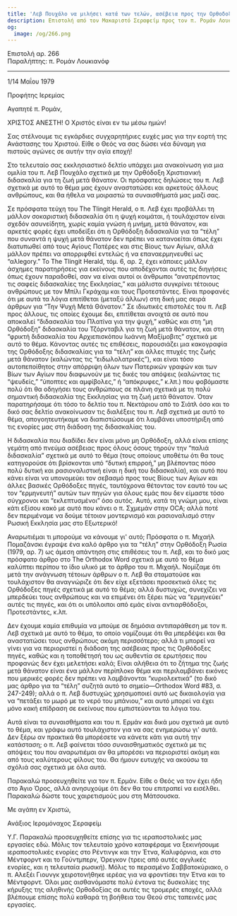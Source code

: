 ```yaml
---
title: 'Λεβ Πουχάλο να μιλήσει κατά των τελών, ασέβεια προς την Ορθοδοξία'
description: Επιστολή από τον Μακαριστό Σεραφείμ προς τον π. Ρομάν Λουκιανόφ.
og:
  image: /og/266.png
---
```


<div style={{textAlign:'right', fontFamily:'monospace'}}>Επιστολή αρ. 266</div>
<div style={{textAlign:'left', fontFamily:'monospace'}}>Παραλήπτης: π. Ρομάν Λουκιανόφ</div>

---

1/14 Μαΐου 1979

Προφήτης Ιερεμίας

Αγαπητέ π. Ρομάν,

ΧΡΙΣΤΟΣ ΑΝΕΣΤΗ! Ο Χριστός είναι εν τω μέσω ημών!

Σας στέλνουμε τις εγκάρδιες συγχαρητήριες ευχές μας για την εορτή της Ανάστασης του Χριστού. Είθε ο Θεός να σας δώσει νέα δύναμη για πιστούς αγώνες σε αυτήν την αγία εποχή!

Στο τελευταίο σας εκκλησιαστικό δελτίο υπάρχει μια ανακοίνωση για μια ομιλία του π. Λεβ Πουχάλο σχετικά με την Ορθόδοξη Χριστιανική διδασκαλία για τη ζωή μετά θάνατον. Οι πρόσφατες δηλώσεις του π. Λεβ σχετικά με αυτό το θέμα μας έχουν αναστατώσει και αρκετούς άλλους ανθρώπους, και θα ήθελα να μοιραστώ τα συναισθήματά μας μαζί σας.

Σε πρόσφατα τεύχη του The Tlingit Herald, ο π. Λεβ έχει προβάλλει τη μάλλον σοκαριστική διδασκαλία ότι η ψυχή κοιμάται, ή τουλάχιστον είναι σχεδόν ασυνείδητη, χωρίς καμία γνώση ή μνήμη, μετά θάνατον, και αρκετές φορές έχει υποδείξει ότι η Ορθόδοξη διδασκαλία για τα “τέλη” που συναντά η ψυχή μετά θάνατον δεν πρέπει να κατανοείται όπως έχει διατυπωθεί από τους Αγίους Πατέρες και στις Βίους των Αγίων, αλλά μάλλον πρέπει να απορριφθεί εντελώς ή να επαναερμηνευθεί ως “αλlegory.” Το The Tlingit Herald, τόμ. 6, αρ. 2, έχει κάποιες μάλλον άσχημες παρατηρήσεις για εκείνους που αποδέχονται αυτές τις διηγήσεις όπως έχουν παραδοθεί, σαν να είναι αυτοί οι άνθρωποι “ανατρέποντας τις σαφείς διδασκαλίες της Εκκλησίας,” και μάλιστα συγκρίνει τέτοιους ανθρώπους με τον Μπίλι Γκράχαμ και τους Προτεστάντες. Είναι προφανές ότι με αυτά τα λόγια επιτίθεται (μεταξύ άλλων) στη δική μας σειρά άρθρων για “Την Ψυχή Μετά Θάνατον.” Σε ιδιωτικές επιστολές του π. Λεβ προς άλλους, τις οποίες έχουμε δει, επιτίθεται ανοιχτά σε αυτό που αποκαλεί “διδασκαλία του Πλατίνα για την ψυχή,” καθώς και στη “μη Ορθόδοξη” διδασκαλία του Τζόρνταβιλ για τη ζωή μετά θάνατον, και στη “φρικτή διδασκαλία του Αρχιεπισκόπου Ιωάννη Μαξίμοβιτς” σχετικά με αυτό το θέμα. Κάνοντας αυτές τις επιθέσεις, παρουσιάζει μια κακογραφία της Ορθόδοξης διδασκαλίας για τα “τέλη” και άλλες πτυχές της ζωής μετά θάνατον (καλώντας τις “ειδωλολατρικές”), και είναι τόσο αυτοπεποίθητος στην απόρριψη όλων των Πατερικών γραφών και των Βίων των Αγίων που διαφωνούν με τις δικές του απόψεις (καλώντας τις “ψευδείς,” “ύποπτες και αμφίβολες,” ή “απόκρυφες,” κ.λπ.) που φοβόμαστε πολύ ότι θα οδηγήσει τους ανθρώπους σε πλάνη σχετικά με τη πολύ σημαντική διδασκαλία της Εκκλησίας για τη ζωή μετά θάνατον. Όταν παρατηρήσαμε ότι τόσο το δελτίο του π. Νεκτάριου από το Σιάτλ όσο και το δικό σας δελτίο ανακοίνωσαν τις διαλέξεις του π. Λεβ σχετικά με αυτό το θέμα, απογοητευτήκαμε να διαπιστώσουμε ότι λαμβάνει υποστήριξη από τις ενορίες μας στη διάδοση της διδασκαλίας του.

Η διδασκαλία που διαδίδει δεν είναι μόνο μη Ορθόδοξη, αλλά είναι επίσης γεμάτη από πνεύμα ασέβειας προς όλους όσους τηρούν την “παλιά διδασκαλία” σχετικά με αυτό το θέμα (τους οποίους υποθέτω ότι θα τους κατηγορούσε ότι βρίσκονται υπό “δυτική επιρροή,” μη βλέποντας πόσο πολύ δυτική και ρασιοναλιστική είναι η δική του διδασκαλία), και αυτό που κάνει είναι να υπονομεύει τον σεβασμό προς τους Βίους των Αγίων και άλλες βασικές Ορθόδοξες πηγές, ταυτόχρονα θέτοντας τον εαυτό του ως τον “ερμηνευτή” αυτών των πηγών για όλους εμάς που δεν είμαστε τόσο σύγχρονοι και “εκλεπτυσμένοι” όσο αυτός. Αυτό, κατά τη γνώμη μου, είναι κάτι εξίσου κακό με αυτό που κάνει ο π. Σχμεμάν στην OCA; αλλά ποτέ δεν περιμέναμε να δούμε τέτοιον μοντερνισμό και ρασιοναλισμό στην Ρωσική Εκκλησία μας στο Εξωτερικό!

Αναρωτιέμαι τι μπορούμε να κάνουμε γι' αυτό; Πρόσφατα ο π. Μιχαήλ Πομαζάνσκι έγραψε ένα καλό άρθρο για τα “τέλη” στην Ορθόδοξη Ρωσία (1979, αρ. 7) ως άμεση απάντηση στις επιθέσεις του π. Λεβ, και το δικό μας πρόσφατο άρθρο στο The Orthodox Word σχετικά με αυτό το θέμα καλύπτει περίπου το ίδιο υλικό με το άρθρο του π. Μιχαήλ. Νομίζαμε ότι μετά την ανάγνωση τέτοιων άρθρων ο π. Λεβ θα σταματούσε και τουλάχιστον θα αναγνώριζε ότι δεν είχε εξετάσει προσεκτικά όλες τις Ορθόδοξες πηγές σχετικά με αυτό το θέμα; αλλά δυστυχώς, συνεχίζει να μπερδεύει τους ανθρώπους και να επιμένει ότι ξέρει πώς να “ερμηνεύει” αυτές τις πηγές, και ότι οι υπόλοιποι από εμάς είναι αντιαρθόδοξοι, Προτεστάντες, κ.λπ.

Δεν έχουμε καμία επιθυμία να μπούμε σε δημόσια αντιπαράθεση με τον π. Λεβ σχετικά με αυτό το θέμα, το οποίο νομίζουμε ότι θα μπερδέψει και θα αναστατώσει τους ανθρώπους ακόμη περισσότερο; αλλά τι μπορεί να γίνει για να περιοριστεί η διάδοση της ασέβειας προς τις Ορθόδοξες πηγές, καθώς και η τοποθέτησή του ως αυθεντία σε ερωτήσεις που προφανώς δεν έχει μελετήσει καλά; Είναι αλήθεια ότι το ζήτημα της ζωής μετά θάνατον είναι ένα μάλλον περίπλοκο θέμα και περιλαμβάνει εικόνες που μερικές φορές δεν πρέπει να λαμβάνονται “κυριολεκτικά” (το δικό μας άρθρο για τα “τέλη” συζητά αυτό το σημείο—Orthodox Word #83, σ. 247-249); αλλά ο π. Λεβ δυστυχώς χρησιμοποιεί αυτό ως δικαιολογία για να “πετάξει το μωρό με το νερό του μπάνιου,” και αυτό μπορεί να έχει μόνο κακή επίδραση σε εκείνους που εμπιστεύονται τα λόγια του.

Αυτά είναι τα συναισθήματα και του π. Ερμάν και δικά μου σχετικά με αυτό το θέμα, και γράφω αυτό τουλάχιστον για να σας ενημερώσω γι' αυτά. Δεν ξέρω αν πρακτικά θα μπορέσετε να κάνετε κάτι για αυτή την κατάσταση; ο π. Λεβ φαίνεται τόσο συναισθηματικός σχετικά με τις απόψεις του που αναρωτιέμαι αν θα μπορέσει να περιοριστεί ακόμη και από τους καλύτερους φίλους του. Θα ήμουν ευτυχής να ακούσω τα σχόλιά σας σχετικά με όλα αυτά.

Παρακαλώ προσευχηθείτε για τον π. Ερμάν. Είθε ο Θεός να τον έχει ήδη στο Άγιο Όρος, αλλά ανησυχούμε ότι δεν θα του επιτραπεί να εισέλθει. Παρακαλώ δώστε τους χαιρετισμούς μου στη Μάτσουσκα.

Με αγάπη εν Χριστώ,

Ανάξιος Ιερομόναχος Σεραφείμ

Υ.Γ. Παρακαλώ προσευχηθείτε επίσης για τις ιεραποστολικές μας εργασίες εδώ. Μόλις τον τελευταίο χρόνο καταφέραμε να ξεκινήσουμε ιεραποστολικές ενορίες στο Ρέντινγκ και την Έτνα, Καλιφόρνια, και στο Μέντφορντ και το Γούντμπερν, Όρεγκον (τρεις από αυτές αγγλικές ενορίες, και η τελευταία ρωσική). Μόλις το περασμένο Σαββατοκύριακο, ο π. Αλεξέι Γιουνγκ χειροτονήθηκε ιερέας για να φροντίσει την Έτνα και το Μέντφορντ. Όλοι μας αισθανόμαστε πολύ έντονα τις δυσκολίες της κήρυξης της αληθινής Ορθοδοξίας σε αυτές τις τρομερές εποχές, αλλά βλέπουμε επίσης πολύ καθαρά τη βοήθεια του Θεού στις ταπεινές μας εργασίες.
